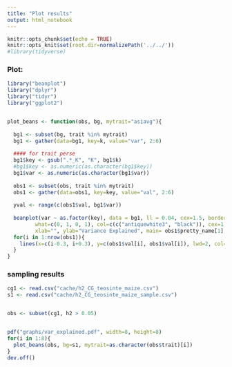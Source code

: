 ```yaml
---
title: "Plot results"
output: html_notebook
---
```



```r
knitr::opts_chunk$set(echo = TRUE) 
knitr::opts_knit$set(root.dir=normalizePath('../../')) 
#library(tidyverse)
```


### Plot:

```r
library("beanplot")
library("dplyr")
library("tidyr")
library("ggplot2")


plot_beans <- function(obs, bg, mytrait="asiavg"){
  
  bg1 <- subset(bg, trait %in% mytrait)
  bg1 <- gather(data=bg1, key=k, value="var", 2:6)
  
  #### for trait perse
  bg1$key <- gsub(".*_K", "K", bg1$k)
  #bg1$key <- as.numeric(as.character(bg1$key))
  bg1$var <- as.numeric(as.character(bg1$var))
  
  obs1 <- subset(obs, trait %in% mytrait)
  obs1 <- gather(data=obs1, key=key, value="val", 2:6)
  
  yval <- range(c(obs1$val, bg1$var))
  
  beanplot(var ~ as.factor(key), data = bg1, ll = 0.04, cex=1.5, border = NA,
         what=c(0, 1, 0, 1), col=c(c("antiquewhite3", "black")), cex=1, 
         xlab="", ylab="Variance Explained", main= obs1$pretty_name[1], ylim=c(yval[1], yval[2]+0.02))
  for(i in 1:nrow(obs1)){
    lines(x=c(i-0.3, i+0.3), y=c(obs1$val[i], obs1$val[i]), lwd=2, col="red")
  }
}


```


### sampling results
```r
cg1 <- read.csv("cache/h2_CG_teosinte_maize.csv")
s1 <- read.csv("cache/h2_CG_teosinte_maize_sample.csv")


obs <- subset(cg1, h2 > 0.05)


pdf("graphs/var_explained.pdf", width=8, height=8)
for(i in 1:8){
  plot_beans(obs, bg=s1, mytrait=as.character(obs$trait)[i])
}
dev.off()

```


